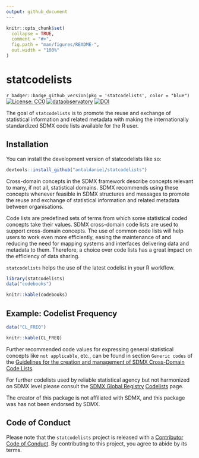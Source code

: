 ```yaml
---
output: github_document
---
```


<!-- README.md is generated from README.Rmd. Please edit that file -->

```r
knitr::opts_chunk$set(
  collapse = TRUE,
  comment = "#>",
  fig.path = "man/figures/README-",
  out.width = "100%"
)
```

# statcodelists

<!-- badges: start -->
`r badger::badge_github_version(pkg = 'statcodelists', color = "blue")`
[![License: CC0](https://img.shields.io/badge/license-CC0-lightgrey.svg)](https://cran.r-project.org/web/licenses/CC0)
[![dataobservatory](https://img.shields.io/badge/ecosystem-dataobservatory.eu-3EA135.svg)](https://dataobservatory.eu/)
[![DOI](https://zenodo.org/badge/DOI/10.5281/zenodo.6751783.svg)](https://doi.org/10.5281/zenodo.6751783)
<!-- badges: end -->

The goal of `statcodelists` is to promote the reuse and exchange of statistical information and related metadata with making the internationally standardized SDMX code lists available for the R user.

## Installation

You can install the development version of statcodelists like so:

``` r
devtools::install_github("antaldaniel/statcodelists")
```

Cross-domain concepts in the SDMX framework describe concepts relevant to many, if not all, statistical domains. SDMX recommends using these concepts whenever feasible in SDMX structures and messages to promote the reuse and exchange of statistical information and related metadata between organisations. 

Code lists are predefined sets of terms from which some statistical coded concepts take their values. SDMX cross-domain code lists are used to support cross-domain concepts. The use of common code lists will help users to work even more efficiently, easing the maintenance of and reducing the need for mapping systems and interfaces delivering data and metadata to them. Therefore, a choice over code lists has a great impact on the efficiency of data sharing.

`statcodelists` helps the use of the latest codelist in your R workflow.

```r
library(statcodelists)
data("codebooks")
```
```r
knitr::kable(codebooks)
```

## Example: Codelist Frequency

```r
data("CL_FREQ")
```
```r
knitr::kable(CL_FREQ)
```

Further recommended code values for expressing general statistical concepts like `not applicable`, etc., can be found in section `Generic codes` of the [Guidelines for the creation and management of SDMX Cross-Domain Code Lists](https://sdmx.org/?page_id=4345).

For further codelists used by reliable statistical agency but not harmonized on SDMX level please consult the [SDMX Global Registry](https://registry.sdmx.org/) [Codelists](https://registry.sdmx.org/items/codelist.html) page.

The creator of this package is not affiliated with SDMX, and this package was has not been endorsed by SDMX.

## Code of Conduct

Please note that the `statcodelists` project is released with a [Contributor Code of Conduct](https://contributor-covenant.org/version/2/1/CODE_OF_CONDUCT.html). By contributing to this project, you agree to abide by its terms.
